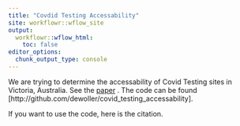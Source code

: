 ```yaml
---
title: "Covdid Testing Accessability"
site: workflowr::wflow_site
output:
  workflowr::wflow_html:
    toc: false
editor_options:
  chunk_output_type: console
---
```



We are trying to determine the accessability of Covid Testing sites in Victoria, Australia. See the [paper](http://thepaaper.com)  . The code can be found [http://github.com/dewoller/covid_testing_accessability].

If you want to use the code, here is the citation.
